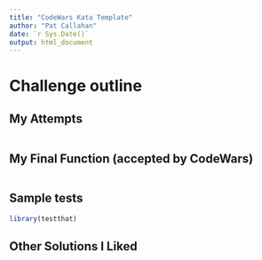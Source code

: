 ```yaml
---
title: "CodeWars Kata Template"
author: "Pat Callahan"
date: `r Sys.Date()`
output: html_document
---
```



# Challenge outline




## My Attempts

```r


```


## My Final Function (accepted by CodeWars)

```r

```

## Sample tests

```r
library(testthat)


```


## Other Solutions I Liked

```r



```


